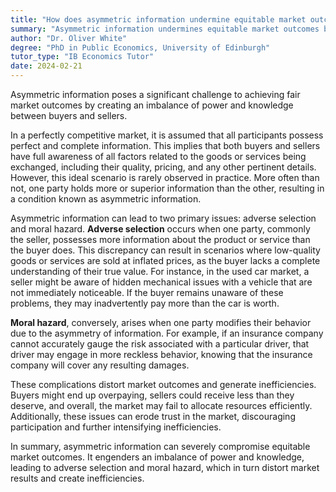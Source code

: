 ```yaml
---
title: "How does asymmetric information undermine equitable market outcomes?"
summary: "Asymmetric information undermines equitable market outcomes by creating an imbalance of power and knowledge between buyers and sellers."
author: "Dr. Oliver White"
degree: "PhD in Public Economics, University of Edinburgh"
tutor_type: "IB Economics Tutor"
date: 2024-02-21
---
```


Asymmetric information poses a significant challenge to achieving fair market outcomes by creating an imbalance of power and knowledge between buyers and sellers.

In a perfectly competitive market, it is assumed that all participants possess perfect and complete information. This implies that both buyers and sellers have full awareness of all factors related to the goods or services being exchanged, including their quality, pricing, and any other pertinent details. However, this ideal scenario is rarely observed in practice. More often than not, one party holds more or superior information than the other, resulting in a condition known as asymmetric information.

Asymmetric information can lead to two primary issues: adverse selection and moral hazard. **Adverse selection** occurs when one party, commonly the seller, possesses more information about the product or service than the buyer does. This discrepancy can result in scenarios where low-quality goods or services are sold at inflated prices, as the buyer lacks a complete understanding of their true value. For instance, in the used car market, a seller might be aware of hidden mechanical issues with a vehicle that are not immediately noticeable. If the buyer remains unaware of these problems, they may inadvertently pay more than the car is worth.

**Moral hazard**, conversely, arises when one party modifies their behavior due to the asymmetry of information. For example, if an insurance company cannot accurately gauge the risk associated with a particular driver, that driver may engage in more reckless behavior, knowing that the insurance company will cover any resulting damages.

These complications distort market outcomes and generate inefficiencies. Buyers might end up overpaying, sellers could receive less than they deserve, and overall, the market may fail to allocate resources efficiently. Additionally, these issues can erode trust in the market, discouraging participation and further intensifying inefficiencies.

In summary, asymmetric information can severely compromise equitable market outcomes. It engenders an imbalance of power and knowledge, leading to adverse selection and moral hazard, which in turn distort market results and create inefficiencies.
    